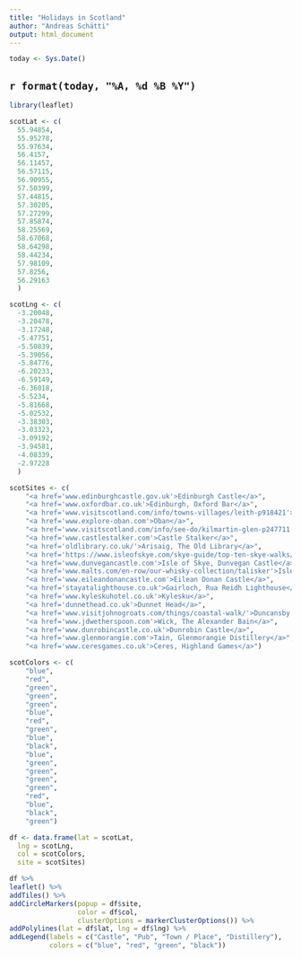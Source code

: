 ```yaml
---
title: "Holidays in Scotland"
author: "Andreas Schätti"
output: html_document
---
```


```r
today <- Sys.Date()
```

## `r format(today, "%A, %d %B %Y")`

```r
library(leaflet)

scotLat <- c(
  55.94854,
  55.95278,
  55.97634,
  56.4157,
  56.11457,
  56.57115,
  56.90955,
  57.50399,
  57.44815,
  57.30205,
  57.27299,
  57.85874,
  58.25569,
  58.67068,
  58.64298,
  58.44234,
  57.98109,
  57.8256,
  56.29163  
  )

scotLng <- c(
  -3.20048,
  -3.20478,
  -3.17248,
  -5.47751,
  -5.50839,
  -5.39056,
  -5.84776,
  -6.20233,
  -6.59149,
  -6.36018,
  -5.5234,
  -5.81668,
  -5.02532,
  -3.38303,
  -3.03323,
  -3.09192,
  -3.94581,
  -4.08339,
  -2.97228
  )

scotSites <- c(
    "<a href='www.edinburghcastle.gov.uk'>Edinburgh Castle</a>",
    "<a href='www.oxfordbar.co.uk'>Edinburgh, Oxford Bar</a>",
    "<a href='www.visitscotland.com/info/towns-villages/leith-p918421'>Edinburgh, Leith</a>",
    "<a href='www.explore-oban.com'>Oban</a>",
    "<a href='www.visitscotland.com/info/see-do/kilmartin-glen-p247711'>Kilmartin, Standing Stones</a>",
    "<a href='www.castlestalker.com'>Castle Stalker</a>",
    "<a href='oldlibrary.co.uk/'>Arisaig, The Old Library</a>",
    "<a href='https://www.isleofskye.com/skye-guide/top-ten-skye-walks/old-man-of-storr'>Isle of Skye, Old Man of Storr</a>",
    "<a href='www.dunvegancastle.com'>Isle of Skye, Dunvegan Castle</a>",
    "<a href='www.malts.com/en-row/our-whisky-collection/talisker'>Isle of Skye, Talisker Distillery</a>",
    "<a href='www.eileandonancastle.com'>Eilean Donan Castle</a>",
    "<a href='stayatalighthouse.co.uk'>Gairloch, Rua Reidh Lighthouse</a>",
    "<a href='www.kyleskuhotel.co.uk'>Kylesku</a>",
    "<a href='dunnethead.co.uk'>Dunnet Head</a>",
    "<a href='www.visitjohnogroats.com/things/coastal-walk/'>Duncansby Head</a>",
    "<a href='www.jdwetherspoon.com'>Wick, The Alexander Bain</a>",
    "<a href='www.dunrobincastle.co.uk'>Dunrobin Castle</a>",
    "<a href='www.glenmorangie.com'>Tain, Glenmorangie Distillery</a>",
    "<a href='www.ceresgames.co.uk'>Ceres, Highland Games</a>")

scotColors <- c(
    "blue",
    "red",
    "green",
    "green",
    "green",
    "blue",
    "red",
    "green",
    "blue",
    "black",
    "blue",
    "green",
    "green",
    "green",
    "green",
    "red",
    "blue",
    "black",
    "green")

df <- data.frame(lat = scotLat,
  lng = scotLng,
  col = scotColors,
  site = scotSites)

df %>%
leaflet() %>%
addTiles() %>%
addCircleMarkers(popup = df$site,
                 color = df$col,
                 clusterOptions = markerClusterOptions()) %>%
addPolylines(lat = df$lat, lng = df$lng) %>%
addLegend(labels = c("Castle", "Pub", "Town / Place", "Distillery"),
          colors = c("blue", "red", "green", "black"))

```
